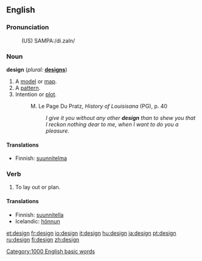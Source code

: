 ==English==

===Pronunciation===
:(US) SAMPA:/di.zaIn/

===Noun===
'''design'''  (''plural:'' '''[[designs]]''')
# A [[model]] or [[map]].
# A [[pattern]].
# Intention or [[plot]].
#:M. Le Page Du Pratz, <i>History of Louisisana</i> (PG), p. 40
#:: <i>I give it you without any other <b>design</b> than to shew you that I reckon nothing dear to me, when I want to do you a pleasure.</i>

====Translations====
*Finnish: [[suunnitelma]]

===Verb===
{{en-infl-reg-consonant|design||}}
# To lay out or plan.

====Translations====
*Finnish: [[suunnitella]]
*Icelandic: [[hönnun]]


[[Category:1000 English basic words]]

[[et:design]]
[[fr:design]]
[[io:design]]
[[it:design]]
[[hu:design]]
[[ja:design]]
[[pt:design]]
[[ru:design]]
[[fi:design]]
[[zh:design]]